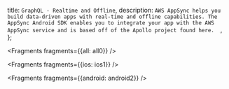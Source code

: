  title: `GraphQL - Realtime and Offline`,
  description: `AWS AppSync helps you build data-driven apps with real-time and offline capabilities. The AppSync Android SDK enables you to integrate your app with the AWS AppSync service and is based off of the Apollo project found here.  `,
};


<Fragments fragments={{all: all0}} />


<Fragments fragments={{ios: ios1}} />


<Fragments fragments={{android: android2}} />